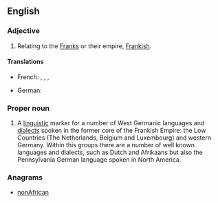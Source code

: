 ==English==

===Adjective===
{{en-adj|-}}

# Relating to the [[Franks]] or their empire, [[Frankish]].

====Translations====
{{trans-top|relating to the Franks or their empire, Frankish}}
* French: {{t|fr|franconien|m}},  {{t+|fr|franc|m}},  {{t|fr|franque|f}},  {{t+|fr|francique|m|f}}
{{trans-mid}}
* German: {{t+|de|fränkisch}}
{{trans-bottom}}

===Proper noun===
{{en-proper-noun}}
{{wikipedia|Franconian Languages}}

# A [[linguistic]] marker for a number of West Germanic languages and [[dialect]]s spoken in the former core of the Frankish Empire: the Low Countries (The Netherlands, Belgium and Luxembourg) and western Germany. Within this groups there are a number of well known languages and dialects, such as Dutch and Afrikaans but also the Pennsylvania German language spoken in North America.

===Anagrams===
* {{alphagram|aacfinnnor}} [[nonAfrican#English|nonAfrican]]
